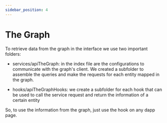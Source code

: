 ---
sidebar_position: 4
---

# The Graph

To retrieve data from the graph in the interface we use two important folders:

- services/apiTheGraph: in the index file are the configurations to communicate with the graph's client. We created a subfolder to assemble the queries and make the requests for each entity mapped in the graph.

- hooks/apiTheGraphHooks: we create a subfolder for each hook that can be used to call the service request and return the information of a certain entity

So, to use the information from the graph, just use the hook on any dapp page.
